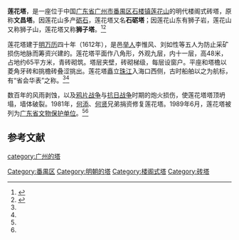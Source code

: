 {{coord|22|59|35|N|113|29|53|E|scale:10000|display=title}}
{{文物保护单位
| 级别 = 省级
| 省区市 = 广东省
| 图片 = Guangzhou Panyu Lianhua Ta 2013.11.30 11-48-30.jpg
| 名称 = 莲花塔
| 编号 = 3-24
| 分类 = 古建筑
| 时代 = 明
| 所在 = [[广州市|广州市]][[番禺区|番禺区]][[石楼镇_(广州市)|石楼镇]]
| 登录 = 1989年
}}
'''莲花塔'''，是一座位于中国[[广东省|广东省]][[广州市|广州市]][[番禺区|番禺区]][[石楼镇_(广州市)|石楼镇]][[莲花山_(番禺)|莲花山]]的明代楼阁式砖塔，原称'''文昌塔'''。因莲花山多产[[磨刀石|砺石]]，莲花塔又名'''石砺塔'''；因莲花山东有狮子岩，莲花山又称狮子山，莲花塔又称'''狮子塔'''。<ref name=":0">{{cite book |title=广东古塔 |author=广东省文物考古研究所 |publisher=广东省地图出版社 |year=1999 |pages=47 |ISBN=7-80522-577-X}}</ref><ref name=":1">{{Cite book|author=陈建华|title=广州市文物普查汇编·番禺区卷|location=广州|publisher=广州出版社|year=2008|pages=168页|ISBN=978-7-80731-616-9|accessdate=|language=zh-cn}} </ref>

莲花塔建于[[明朝|明]][[万历|万历]]四十年（1612年），是邑[[举人|举人]]李惟风、刘如性等五人为防止采矿损伤地脉而筹资兴建的。莲花塔平面作八角形，外观九层，内十一层，高48米，占地约65平方米，青砖砌筑。塔层夹壁，砖砌梯级，每层设窗户。平座和塔檐以菱角牙砖和挑檐砖叠涩挑出。莲花塔矗立[[珠江|珠江]]入海口西侧，古时船舶以之为航标，有“省会华表”之称。<ref name=":0" /><ref name=":1" />

数百年的风雨剥蚀，以及[[鸦片战争|鸦片战争]]与[[抗日战争|抗日战争]]时期的炮火损伤，使莲花塔塔顶坍塌，墙体破裂。1981年，[[何添|何添]]、[[何賢|何贤]]兄弟捐资修复莲花塔。1989年6月，莲花塔被列为[[广东省文物保护单位|广东省文物保护单位]]。<ref name=":0" /><ref name=":1" />

==参考文献==
{{commonscat|Lianhua Pagoda}}
{{reflist}}

{{广州市境内的广东省文物保护单位}}

{{DEFAULTSORT:L}}
[[Category:番禺区|Category:番禺区]]
[[category:广州的塔|category:广州的塔]]
[[Category:明朝的塔|Category:明朝的塔]]
[[Category:楼阁式塔|Category:楼阁式塔]]
[[Category:砖塔|Category:砖塔]]